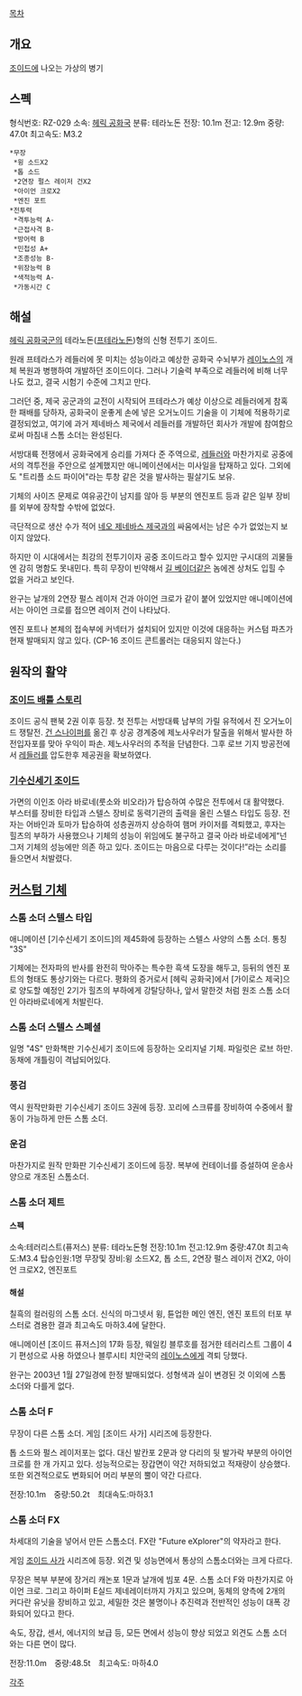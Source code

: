 [[목차]]
== 개요 ==
[[조이드]]에 나오는 가상의 병기

== 스펙 ==
형식번호: RZ-029 
소속: [[헤릭 공화국]] 
분류: 테라노돈
전장: 10.1m 
전고: 12.9m 
중량: 47.0t 
최고속도: M3.2 
 *무장
  *윙 소드X2 
  *톱 소드
  *2연장 펄스 레이저 건X2
  *아이언 크로X2
  *엔진 포트
 *전투력
  *격투능력 A-
  *근접사격 B-
  *방어력 B
  *민첩성 A+
  *조종성능 B-
  *위장능력 B
  *색적능력 A-
  *가동시간 C

== 해설 ==
[[헤릭 공화국]]군의 테라노돈([[프테라노돈]])형의 신형 전투기 조이드. 

원래 프테라스가 레들러에 못 미치는 성능이라고 예상한 공화국 수뇌부가 [[레이노스]]의 개체 복원과 병행하여 개발하던 조이드이다. 그러나 기술력 부족으로 레들러에 비해 너무나도 컸고, 결국 시험기 수준에 그치고 만다.

그러던 중, 제국 공군과의 교전이 시작되어 프테라스가 예상 이상으로 레들러에게 참혹한 패배를 당하자, 공화국이 운좋게 손에 넣은 오거노이드 기술을 이 기체에 적용하기로 결정되었고, 여기에 과거 제네바스 제국에서 레들러를 개발하던 회사가 개발에 참여함으로써 마침내 스톰 소더는 완성된다.

서방대륙 전쟁에서 공화국에게 승리를 가져다 준 주역으로, [[레들러]]와 마찬가지로 공중에서의 격투전을 주안으로 설계했지만 애니메이션에서는 미사일을 탑재하고 있다. 그외에도 "트리플 소드 파이어"라는 투창 같은 것을 발사하는 필살기도 보유.

기체의 사이즈 문제로 여유공간이 남지를 않아 등 부분의 엔진포트 등과 같은 일부 장비를 외부에 장착할 수밖에 없었다.

극단적으로 생산 수가 적어 [[네오 제네바스 제국]]과의 싸움에서는 남은 수가 없었는지 보이지 않았다.

하지만 이 시대에서는 최강의 전투기이자 공중 조이드라고 할수 있지만 구시대의 괴물들엔 감히 명함도 못내민다. 특히 무장이 빈약해서 [[길 베이더]]같은 놈에겐 상처도 입힐 수 없을 거라고 보인다.

완구는 날개의 2연장 펄스 레이저 건과 아이언 크로가 같이 붙어 있었지만 애니메이션에서는 아이언 크로를 접으면 레이저 건이 나타났다.

엔진 포트나 본체의 접속부에 커넥터가 설치되어 있지만 이것에 대응하는 커스텀 파츠가 현재 발매되지 않고 있다. (CP-16 조이드 콘트롤러는 대응되지 않는다.)
== 원작의 활약 ==
=== [[조이드 배틀 스토리]] ===
조이드 공식 팬북 2권 이후 등장. 첫 전투는 서방대륙 남부의 가릴 유적에서 진 오거노이드 쟁탈전. [[건 스나이퍼]]를 옮긴 후 상공 경계중에 제노사우러가 탈출을 위해서 발사한 하전입자포를 맞아 우익이 파손. 제노사우러의 추적을 단념한다. 그후 로브 기지 방공전에서 [[레들러]]를 압도한후 제공권을 확보하였다.

=== [[기수신세기 조이드]] ===
가면의 이인조 아라 바로네(룻소와 비오라)가 탑승하여 수많은 전투에서 대 활약했다. 부스터를 장비한 타입과 스텔스 장비로 동력기관의 출력을 올린 스텔스 타입도 등장. 전자는 어바인과 토마가 탑승하여 성층권까지 상승하여 햄머 카이저를 격퇴했고, 후자는 힐츠의 부하가 사용했으나 기체의 성능이 위임에도 불구하고 결국 아라 바로네에게“넌 그저 기체의 성능에만 의존 하고 있다. 조이드는 마음으로 다루는 것이다!”라는 소리를 들으면서 처발렸다.

== [[커스텀 기체]] ==
=== 스톰 소더 스텔스 타입 ===
애니메이션 [기수신세기 조이드]의 제45화에 등장하는 스텔스 사양의 스톰 소더. 통칭 "3S"

기체에는 전자파의 반사를 완전히 막아주는 특수한 흑색 도장을 해두고, 등뒤의 엔진 포트의 형태도 통상기와는 다르다. 평화의 증거로서 [헤릭 공화국]에서 [가이로스 제국]으로 양도할 예정인 2기가 힐츠의 부하에게 강탈당하나, 앞서 말한것 처럼 원조 스톰 소더인 아라바로네에게 처발린다.

=== 스톰 소더 스텔스 스폐셜 ===
일명 "4S" 만화책판 기수신세기 조이드에 등장하는 오리지널 기체. 파일럿은 로브 하만. 동채에 개틀링이 격납되어있다.

=== 풍검 ===
역시 원작만화판 기수신세기 조이드 3권에 등장. 꼬리에 스크류를 장비하여 수중에서 활동이 가능하게 만든 스톰 소더.

=== 운검 ===
마찬가지로 원작 만화판 기수신세기 조이드에 등장. 복부에 컨테이너를 증설하여 운송사양으로 개조된 스톰소더.

=== 스톰 소더 제트 ===
==== 스펙 ====
소속:테러리스트(퓨저스) 
분류: 테라노돈형
전장:10.1m 
전고:12.9m 
중량:47.0t 
최고속도:M3.4 
탑승인원:1명
무장및 장비:윙 소드X2, 톱 소드, 2연장 펄스 레이저 건X2, 아이언 크로X2, 엔진포트

==== 해설 ====
칠흑의 컬러링의 스톰 소더. 신식의 마그넷서 윙, 튠업한 메인 엔진, 엔진 포트의 터포 부스터로 겸용한 결과 최고속도 마하3.4에 달한다.

애니메이션 [조이드 퓨저스]의 17화 등장, 웨일킹 블루호를 점거한 테러리스트 그룹이 4기 편성으로 사용 하였으나 블루시티 치안국의 [[레이노스]]에게 격퇴 당했다.

완구는 2003년 1월 27일경에 한정 발매되었다. 성형색과 실이 변경된 것 이외에 스톰 소더와 다를게 없다.

=== 스톰 소더 F ===
무장이 다른 스톰 소더. 게임 [조이드 사가] 시리즈에 등장한다.

톱 소드와 펄스 레이저포는 없다. 대신 발칸포 2문과 양 다리의 뒷 발가락 부분의 아이언 크로를 한 개 가지고 있다. 성능적으로는 장갑면이 약간 저하되었고 적재량이 상승했다. 또한 외견적으로도 변화되어 머리 부분의 뿔이 약간 다르다.

전장:10.1m　중량:50.2t　최대속도:마하3.1

=== 스톰 소더 FX ===
차세대의 기술을 넣어서 만든 스톰소더. FX란 "Future eXplorer"의 약자라고 한다.

게임 [[조이드 사가]] 시리즈에 등장. 외견 및 성능면에서 통상의 스톰소더와는 크게 다르다.

무장은 복부 부분에 장거리 캐논포 1문과 날개에 빔포 4문. 스톰 소더 F와 마찬가지로 아이언 크로. 그리고 하이퍼 E실드 제네레이터까지 가지고 있으며, 동체의 양측에 2개의 커다란 유닛을 장비하고 있고, 세밀한 것은 불명이나 추진력과 전반적인 성능이 대폭 강화되어 있다고 한다.

속도, 장갑, 센서, 에너지의 보급 등, 모든 면에서 성능이 향상 되었고 외견도 스톰 소더와는 다른 면이 많다.

전장:11.0m　중량:48.5t　최고속도: 마하4.0

[[각주]]
